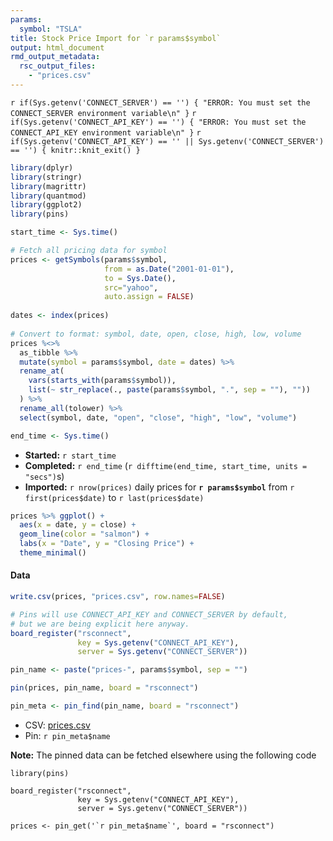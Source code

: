 ```yaml
---
params:
  symbol: "TSLA"
title: Stock Price Import for `r params$symbol`
output: html_document
rmd_output_metadata:
  rsc_output_files:
    - "prices.csv"
---
```


`r if(Sys.getenv('CONNECT_SERVER') == '') { "ERROR: You must set the CONNECT_SERVER environment variable\n" }`
`r if(Sys.getenv('CONNECT_API_KEY') == '') { "ERROR: You must set the CONNECT_API_KEY environment variable\n" }`
`r if(Sys.getenv('CONNECT_API_KEY') == '' || Sys.getenv('CONNECT_SERVER') == '') { knitr::knit_exit() }`

```r
library(dplyr)
library(stringr)
library(magrittr)
library(quantmod)
library(ggplot2)
library(pins)

start_time <- Sys.time()

# Fetch all pricing data for symbol
prices <- getSymbols(params$symbol,
                     from = as.Date("2001-01-01"),
                     to = Sys.Date(),
                     src="yahoo",
                     auto.assign = FALSE)
  
dates <- index(prices)
  
# Convert to format: symbol, date, open, close, high, low, volume
prices %<>%
  as_tibble %>%
  mutate(symbol = params$symbol, date = dates) %>%
  rename_at(
    vars(starts_with(params$symbol)), 
    list(~ str_replace(., paste(params$symbol, ".", sep = ""), ""))
  ) %>%
  rename_all(tolower) %>%
  select(symbol, date, "open", "close", "high", "low", "volume")

end_time <- Sys.time()
```

- **Started:** `r start_time`
- **Completed:** `r end_time` (`r difftime(end_time, start_time, units = "secs")`s)
- **Imported:** `r nrow(prices)` daily prices for **`r params$symbol`** from `r first(prices$date)` to `r last(prices$date)`

```r
prices %>% ggplot() +
  aes(x = date, y = close) +
  geom_line(color = "salmon") +
  labs(x = "Date", y = "Closing Price") +
  theme_minimal()
```

#### Data

```r
write.csv(prices, "prices.csv", row.names=FALSE)

# Pins will use CONNECT_API_KEY and CONNECT_SERVER by default,
# but we are being explicit here anyway.
board_register("rsconnect",
               key = Sys.getenv("CONNECT_API_KEY"),
               server = Sys.getenv("CONNECT_SERVER"))

pin_name <- paste("prices-", params$symbol, sep = "")

pin(prices, pin_name, board = "rsconnect")

pin_meta <- pin_find(pin_name, board = "rsconnect")
```

- CSV: [prices.csv](prices.csv)
- Pin: ``r pin_meta$name``

**Note:** The pinned data can be fetched elsewhere using the following code

    library(pins)
    
    board_register("rsconnect",
                   key = Sys.getenv("CONNECT_API_KEY"),
                   server = Sys.getenv("CONNECT_SERVER"))

    prices <- pin_get('`r pin_meta$name`', board = "rsconnect")
